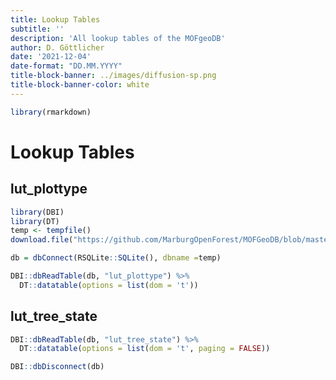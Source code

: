 ```yaml
---
title: Lookup Tables
subtitle: ''
description: 'All lookup tables of the MOFgeoDB'
author: D. Göttlicher
date: '2021-12-04'
date-format: "DD.MM.YYYY"
title-block-banner: ../images/diffusion-sp.png
title-block-banner-color: white
---
```

```r

library(rmarkdown)
```


# Lookup Tables

## lut_plottype

```r
library(DBI)
library(DT)
temp <- tempfile()
download.file("https://github.com/MarburgOpenForest/MOFGeoDB/blob/master/MOFgeoDB.sqlite?raw=true", temp)

db = dbConnect(RSQLite::SQLite(), dbname =temp)

DBI::dbReadTable(db, "lut_plottype") %>%
  DT::datatable(options = list(dom = 't'))
```

## lut_tree_state

```r
DBI::dbReadTable(db, "lut_tree_state") %>%
  DT::datatable(options = list(dom = 't', paging = FALSE))
```



```r
DBI::dbDisconnect(db)
```